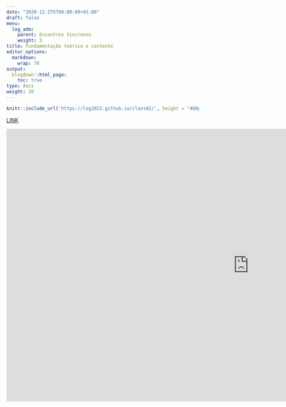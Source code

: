 ```yaml
---
date: "2020-12-275T00:00:00+01:00"
draft: false
menu:
  log_adm:
    parent: Encontros Síncronos
    weight: 3
title: Fundamentação teórica e contexto
editor_options: 
  markdown: 
    wrap: 70
output: 
  blogdown::html_page:
    toc: true
type: docs
weight: 20
---
```


```r
knitr::include_url('https://log2022.github.io/class02/', height = "400px")
```

[LINK](https://log2022.github.io/class02/)

<iframe width="1268" height="713" src="https://www.youtube.com/embed/zIuT4Juje9k" title="YouTube video player" frameborder="0" allow="accelerometer; autoplay; clipboard-write; encrypted-media; gyroscope; picture-in-picture" allowfullscreen></iframe>
